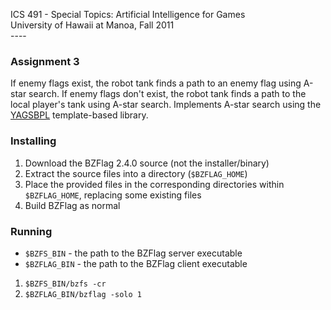 ICS 491 - Special Topics: Artificial Intelligence for Games<br>
University of Hawaii at Manoa, Fall 2011<br>
----


=== Assignment 3 ===
If enemy flags exist, the robot tank finds a path to an enemy flag using A-star search.  If enemy flags don't exist, the robot tank finds a path to the local player's tank using A-star search.  Implements A-star search using the [http://code.google.com/p/yagsbpl/ YAGSBPL] template-based library.

=== Installing ===
# Download the BZFlag 2.4.0 source (not the installer/binary)
# Extract the source files into a directory (<code>$BZFLAG_HOME</code>)
# Place the provided files in the corresponding directories within <code>$BZFLAG_HOME</code>, replacing some existing files
# Build BZFlag as normal

=== Running ===
* <code>$BZFS_BIN</code> - the path to the BZFlag server executable
* <code>$BZFLAG_BIN</code> - the path to the BZFlag client executable
# <code>$BZFS_BIN/bzfs -cr</code>
# <code>$BZFLAG_BIN/bzflag -solo 1</code>

